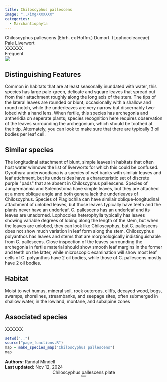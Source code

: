 ```yaml
---
title: Chiloscyphus pallescens
image: "../img/XXXXXX"
categories:
  - Marchantiophyta
---
```


<div class="info-panel">
 <div class="info-top">
  <div class="taxon-scientific"><span class="taxon-name">Chiloscyphus pallescens</span> <span class="taxon-authority">(Ehrh. ex Hoffm.) Dumort.</span> <span class="taxon-family">(Lophocoleaceae)</span></div>
  <div class="taxon-common">Pale Liverwort</div>
 </div>
 <div class="info-bottom">
  <div class="taxon-qnd">XXXXXX</div>
  <div class="taxon-abundance">Frequent</div>
 </div>
</div>
<div class="imerss-content-frame">
 <div class="imerss-image-header">
  <div class="imerss-image-holder imerss-column-left" data-toggle="tooltip" style="background-image: url(../img/XXXXXX)" title="XXXXXX">
  </div>

  <div class="imerss-image-holder imerss-column-right" data-toggle="tooltip" style="background-image: url(../img/XXXXXX)" title="XXXXXX">
  </div>
 
 </div>
 <div class="imerss-content-lower">
  <div class="imerss-column-left">
  <div class="tab-microscope" data-micromodal-trigger="modal-plate">
  <img src="../img/bryo guide microscope.png"/>
  </div>

<h2>Distinguishing Features</h2>

Common in habitats that are at least seasonally inundated with water, this species has large pale-green, delicate and square leaves that spread out from their attachment roughly along the long axis of the stem. The tips of the lateral leaves are rounded or blunt, occasionally with a shallow and round notch, while the underleaves are very narrow but discernably two-lobed with a hand lens. When fertile, this species has archegonia and antheridia on seperate plants; species recognition here requires observation of the leaves surrounding the archegonium, which should be toothed at their tip. Alternately, you can look to make sure that there are typically 3 oil bodies per leaf cell. 

<h2>Similar species</h2>

The longitudinal attachment of blunt, simple leaves in habitats that often host water winnows the list of liverworts for which this could be confused. Gyrothyra underwoodiana is a species of wet banks with similair leaves and leaf attchment, but its undersides have a characteristic set of discrete purple &quot;pads&quot; that are absent in Chiloscyphus pallescens. Species of Jungermannia and Solenostoma have simple leaves, but they are attached at a more oblique angle and both genera lack the underleaves of Chiloscyphus. Species of Plagiochila can have similair oblique-longitudinal attachment of unlobed leaves, but those leaves typically have teeth and the plants never have an underleaf. C. pallescens has an underleaf and its leaves are unadorned. Lophocolea heterophylla typically has leaves showing variable degrees of lobing along the length of the stem, but when the leaves are unlobed, they can look like Chiloscyphus, but C. pallescens does not show much variation in leaf form along the stem. Chiloscyphus polyanthos has leaves and stems that are morphologically indistinguishable from C. pallescens. Close inspection of the leaves surrounding the archegonia in fertile material should show smooth leaf margins in the former and teeth on the latter, while microscopic examination will show most leaf cells of C. polyanthos have 2 oil bodies, while those of C. pallescens mostly have 2 oil bodies. 

<h2>Habitat</h2>

Moist to wet humus, mineral soil, rock outcrops, cliffs, decayed wood, bogs, swamps, shorelines, streambanks, and seepage sites, often submerged in shallow water, in the lowland, montane, and subalpine zones

<h2>Associated species</h2>

XXXXXX
</div>

<div class="imerss-column-right">

<div class="imerss-image-holder imerss-column-right" data-toggle="tooltip" style="background-image: url(../img/XXXXX)" title="XXXXX">
</div>

<div class="imerss-map-holder">
```r
setwd("..")
source("page_functions.R")
map = make_species_map("Chiloscyphus pallescens")
map
```
</div>

</div>

</div>
</div>

<div class="taxon-footer">
 <div class="taxon-authors"><b>Authors:</b> <span>Randal Mindell</span></div>
 <div class="taxon-update"><b>Last updated:</b> <span>Nov 12, 2024</span></div>
</div>

<div class="modal micromodal-slide" id="modal-plate" aria-hidden="true">
 <div class="modal__overlay" tabindex="-1" data-micromodal-close>
  <div class="modal__container" role="dialog" aria-modal="true" aria-labelledby="modal-plate-title" >
   <header class="modal__header">
   <div class="modal__title" id="modal-plate-title">
  Chiloscyphus pallescens plate
   </div>
   <button class="modal__close" aria-label="Close" data-micromodal-close></button>
   </header>
  <div class="modal__content" id="modal-plate-content">
   <div class="imerss-image-holder" data-toggle="tooltip" style="background-image: url(../img/XXXXX)" title="XXXXX">
  </div>
  </div>
  </div>
 </div>
</div>

<script src="../js/micromodal.min.js"></script>
<link href="../css/style-taxon.css" rel="stylesheet">
<link href="../css/micromodal.css" rel="stylesheet">

<script>
MicroModal.init();
</script>

